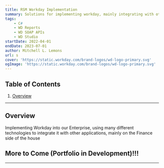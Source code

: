 ```yaml
---
title: RSM Workday Implementation
summary: Solutions for implementing workday, mainly integrating with other enterprise applications
tags:
    - C#
    - WD Reports
    - WD SOAP APIs
    - WD Studio
startDate: 2022-04-01
endDate: 2023-07-01
author: Mitchell L. Lemons
url: s
cover: 'https://static.workday.com/brand-logos/wd-logo-primary.svg'
ogImage: 'https://static.workday.com/brand-logos/wd-logo-primary.svg'
---
```


## Table of Contents
1. [Overview](#overview)

---


## Overview
Implementing Workday into our Enterprise, using many different technologies to integrate it with other applications, mainly on the Finance side of the house

## More to Come (Portfolio in Development)!!!

---